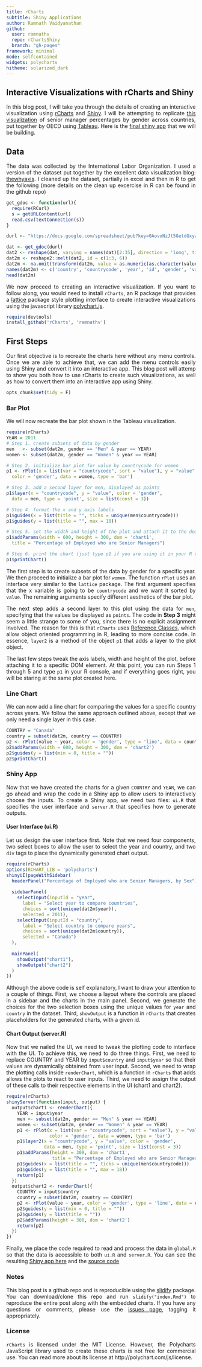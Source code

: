 ```yaml
---
title: rCharts
subtitle: Shiny Applications
author: Ramnath Vaidyanathan
github:
  user: ramnathv
  repo: rChartsShiny
  branch: "gh-pages"
framework: minimal
mode: selfcontained
widgets: polycharts
hitheme: solarized_dark
---
```


## Interactive Visualizations with rCharts and Shiny

<style>
p {
  text-align: justify;
}
body {
 background-image: url(libraries/frameworks/minimal/images/light_wool.png)
}
</style>

In this blog post, I will take you through the details of creating an interactive visualization using [rCharts](http://ramnathv.github.io/rCharts) and [Shiny](http://rstudio.github.io/shiny). I will be attempting to replicate [this visualization](http://www.oecd.org/gender/data/proportionofemployedwhoareseniormanagersbysex.htm) of senior manager percentages by gender across countries, put together by OECD using [Tableau](http://www.tableausoftware.com). Here is the [final shiny app](http://glimmer.rstudio.com/ramnathv/rChartOECD/) that we will be building.

## Data

The data was collected by the International Labor Organization. I used a version of the dataset put together by the excellent data visualization blog: [thewhyaxis](http://thewhyaxis.info/gap-remake/). I cleaned up the dataset, partially in excel and then in R to get the following (more details on the clean up excercise in R can be found in the github repo)

```r
get_gdoc <- function(url){
  require(RCurl)
  s = getURLContent(url)
  read.csv(textConnection(s))
}

durl <- "https://docs.google.com/spreadsheet/pub?key=0AovoNzJt5GetdGxyaVlpM3ZtTVBiNjlDS0hvanVORnc&single=true&gid=0&output=csv"

dat <- get_gdoc(durl)
dat2 <- reshape(dat, varying = names(dat)[2:35], direction = 'long', timevar = "year")
dat2m <- reshape2::melt(dat2, id = c(1:3, 6))
dat2m <- na.omit(transform(dat2m, value = as.numeric(as.character(value))))
names(dat2m) <- c('country', 'countrycode', 'year', 'id', 'gender', 'value')
head(dat2m)
```

We now proceed to creating an interactive visualization. If you want to follow along, you would need to install `rCharts`, an R package that provides a  [lattice](http://cran.r-project.org/web/packages/lattice/index.html) package style plotting interface to create interactive visualizations using the javascript library [polychart.js](https://github.com/Polychart/polychart2).


```r
require(devtools)
install_github('rCharts', 'ramnathv')
```

## First Steps

Our first objective is to recreate the charts here without any menu controls. Once we are able to achieve that, we can add the menu controls easily using Shiny and convert it into an interactive app. This blog post will attemp to show you both how to use rCharts to create such visualizations, as well as how to convert them into an interactive app using Shiny.
 
```r
opts_chunk$set(tidy = F)
```

### Bar Plot

We will now recreate the bar plot shown in the Tableau visualization.


<div id='chart1'></div>

```r
require(rCharts)
YEAR = 2011
# Step 1. create subsets of data by gender
men   <- subset(dat2m, gender == "Men" & year == YEAR)
women <- subset(dat2m, gender == "Women" & year == YEAR)

# Step 2. initialize bar plot for value by countrycode for women
p1 <- rPlot(x = list(var = "countrycode", sort = "value"), y = "value", 
  color = 'gender', data = women, type = 'bar')

# Step 3. add a second layer for men, displayed as points
p1$layer(x = "countrycode", y = "value", color = 'gender', 
  data = men, type = 'point', size = list(const = 3))

# Step 4. format the x and y axis labels
p1$guides(x = list(title = "", ticks = unique(men$countrycode)))
p1$guides(y = list(title = "", max = 18))

# Step 5. set the width and height of the plot and attach it to the dom
p1$addParams(width = 600, height = 300, dom = 'chart1',
  title = "Percentage of Employed who are Senior Managers")

# Step 6. print the chart (just type p1 if you are using it in your R console)
p1$printChart()
```

The first step is to create subsets of the data by gender for a specific year. We then proceed to initialize a bar plot for `women`. The function `rPlot` uses an interface very similar to the `lattice` package. The first argument specifies that the x variable is going to be `countrycode` and we want it sorted by `value`. The remaining arguments specify different aesthetics of the bar plot.

The next step adds a second layer to this plot using the data for `men`, specifying that the values be displayed as `points`. The code in **Step 3** might seem a little strange to some of you, since there is no explicit assignment involved. The reason for this is that `rCharts` uses [Reference Classes](), which allow object oriented programming in R, leading to more concise code. In essence, `layer2` is a method of the object `p1` that adds a layer to the plot object. 

The last few steps tweak the axis labels, width and height of the plot, before attaching it to a specific DOM element. At this point, you can run Steps 1 through 5 and type `p1` in your R console, and if everything goes right, you will be staring at the same plot created here.


### Line Chart

We can now add a line chart for comparing the values for a specific country across years. We follow the same approach outlined above, except that we only need a single layer in this case.

<div id='chart2'></div>


```r
COUNTRY = "Canada"
country = subset(dat2m, country == COUNTRY)
p2 <- rPlot(value ~ year, color = 'gender', type = 'line', data = country)
p2$addParams(width = 600, height = 300, dom = 'chart2')
p2$guides(y = list(min = 0, title = ""))
p2$printChart()
```


### Shiny App

Now that we have created the charts for a given `COUNTRY` and `YEAR`, we can go ahead and wrap the code in a Shiny app to allow users to interactively choose the inputs. To create a Shiny app, we need two files: `ui.R` that specifies the user interface and `server.R` that specifies how to generate outputs.

#### User Interface (ui.R)

Let us design the user interface first. Note that we need four components, two select boxes to allow the user to select the year and country, and two `div` tags to place the dynamically generated chart output.

```r
require(rCharts)
options(RCHART_LIB = 'polycharts')
shinyUI(pageWithSidebar(
  headerPanel("Percentage of Employed who are Senior Managers, by Sex"),
  
  sidebarPanel(
    selectInput(inputId = "year",
      label = "Select year to compare countries",
      choices = sort(unique(dat2m$year)),
      selected = 2011),
    selectInput(inputId = "country",
      label = "Select country to compare years",
      choices = sort(unique(dat2m$country)),
      selected = "Canada")
  ),
  
  mainPanel(
    showOutput("chart1"),
    showOutput("chart2")
  )
))
```

Although the above code is self explanatory, I want to draw your attention to a couple of things. First, we choose a layout where the controls are placed in a sidebar and the charts in the main panel. Second, we generate the choices for the two selection boxes using the unique values for `year` and `country` in the dataset. Third, `showOutput` is a function in `rCharts` that creates placeholders for the generated charts, with a given id.

#### Chart Output (server.R)

Now that we nailed the UI, we need to tweak the plotting code to interface with the UI. To achieve this, we need to do three things. First, we need to replace COUNTRY and YEAR by `input$country` and `input$year` so that their values are dynamically obtained from user input. Second, we need to wrap the plotting calls inside `renderChart`, which is a function in `rCharts` that adds allows the plots to react to user inputs. Third, we need to assign the output of these calls to their respective elements in the UI (chart1 and chart2).

```r
require(rCharts)
shinyServer(function(input, output) {
  output$chart1 <- renderChart({
    YEAR = input$year
    men <- subset(dat2m, gender == "Men" & year == YEAR)
    women <- subset(dat2m, gender == "Women" & year == YEAR)
    p1 <- rPlot(x = list(var = "countrycode", sort = "value"), y = "value", 
                color = 'gender', data = women, type = 'bar')
    p1$layer2(x = "countrycode", y = "value", color = 'gender', 
              data = men, type = 'point', size = list(const = 3))
    p1$addParams(height = 300, dom = 'chart1', 
                 title = "Percentage of Employed who are Senior Managers")
    p1$guides(x = list(title = "", ticks = unique(men$countrycode)))
    p1$guides(y = list(title = "", max = 18))
    return(p1)
  })
  output$chart2 <- renderChart({
    COUNTRY = input$country
    country = subset(dat2m, country == COUNTRY)
    p2 <- rPlot(value ~ year, color = 'gender', type = 'line', data = country)
    p2$guides(y = list(min = 0, title = ""))
    p2$guides(y = list(title = ""))
    p2$addParams(height = 300, dom = 'chart2')
    return(p2)
  })
})
```

Finally, we place the code required to read and process the data in `global.R` so that the data is accessible to both `ui.R` and `server.R`. You can see the resulting [Shiny app here](http://glimmer.rstudio.com/ramnathv/rChartOECD) and the [source code](https://github.com/ramnathv/rChartsShiny/tree/gh-pages/rChartOECD) 


### Notes

This blog post is a github repo and is reproducible using the [slidify](http://slidify.org) package. You can download/clone this repo and run `slidify("index.Rmd")` to reproduce the entire post along with the embedded charts. If you have any questions or comments, please use the [issues page](https://github.com/ramnathv/rChartsShiny/issues/new), tagging it appropriately.

### License

`rCharts` is licensed under the MIT License. However, the Polycharts JavaScript library used to create these charts is not free for commercial use. You can read more about its license at http://polychart.com/js/license.




